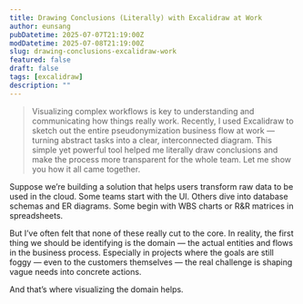 ```yaml
---
title: Drawing Conclusions (Literally) with Excalidraw at Work
author: eunsang
pubDatetime: 2025-07-07T21:19:00Z
modDatetime: 2025-07-08T21:19:00Z
slug: drawing-conclusions-excalidraw-work
featured: false
draft: false
tags: [excalidraw]
description: ""
---
```



> Visualizing complex workflows is key to understanding and communicating how things really work.
> Recently, I used Excalidraw to sketch out the entire pseudonymization business flow at work — turning abstract tasks into a clear, interconnected diagram. This simple yet powerful tool helped me literally draw conclusions and make the process more transparent for the whole team.
> Let me show you how it all came together.

Suppose we’re building a solution that helps users transform raw data to be used in the cloud. Some teams start with the UI. Others dive into database schemas and ER diagrams. Some begin with WBS charts or R&R matrices in spreadsheets.

But I’ve often felt that none of these really cut to the core. In reality, the first thing we should be identifying is the domain — the actual entities and flows in the business process. Especially in projects where the goals are still foggy — even to the customers themselves — the real challenge is shaping vague needs into concrete actions.

And that’s where visualizing the domain helps.


<ExcalidrawSVG
  src={pseudonymizationBusinessFlow}
  alt="Pseudonymization business flow diagram"
  caption="Pseudonymization business flow diagram"
/>
